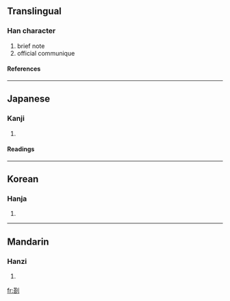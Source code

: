 {{see|箚}}

==Translingual==
===Han character===
{{Han char|rad=刀|as=10|sn=12|four=|canj=廿口中弓 (TRLN)}}
# brief note
# official communique
====References====
{{Han ref|kx=0142.360|dkj=02113|dj=0323.050|hdz=10347.150|uh=5273|ud=21107}}
----
==Japanese==
===Kanji===
{{ja-kanji|grade=|rs=刀10}}
# {{defn|Japanese}} 
====Readings====
{{ja-readings|on=[[とう]] (tō), [[さつ]] (satsu)|kun=[[かぎ]] (kagi), [[かま]] (kama), [[さす]] (sasu)}}
----
==Korean==
===Hanja===
{{ko-hanja|hangeul=차|rv=cha|mr=ch'a}}
# {{defn|Korean}}
----
==Mandarin==
===Hanzi===
{{cmn-hanzi|pin=[[zhā]] (zha1)|wg=cha<sup>1</sup>}}
# {{defn|Mandarin}}

[[fr:剳]]